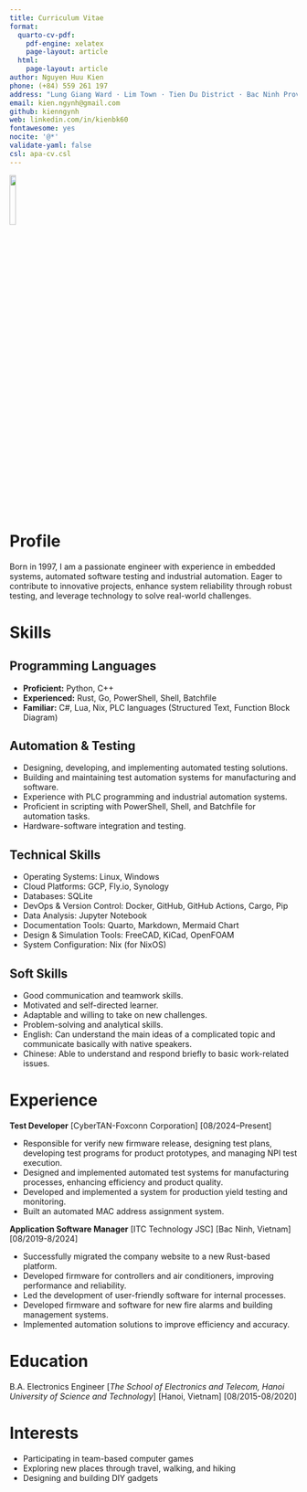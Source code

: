 ```yaml
---
title: Curriculum Vitae
format:
  quarto-cv-pdf:
    pdf-engine: xelatex
    page-layout: article
  html:
    page-layout: article
author: Nguyen Huu Kien
phone: (+84) 559 261 197
address: "Lung Giang Ward · Lim Town · Tien Du District · Bac Ninh Province · Vietnam"
email: kien.ngynh@gmail.com
github: kienngynh
web: linkedin.com/in/kienbk60
fontawesome: yes
nocite: '@*'
validate-yaml: false
csl: apa-cv.csl
---
```


![](assets/avatar.png){fig-align="center" width="15%"}

# Profile

Born in 1997, I am a passionate engineer with experience in embedded systems, automated software testing and industrial automation. Eager to contribute to innovative projects, enhance system reliability through robust testing, and leverage technology to solve real-world challenges.

# Skills

## Programming Languages

* **Proficient:** Python, C++
* **Experienced:** Rust, Go, PowerShell, Shell, Batchfile
* **Familiar:** C#, Lua, Nix, PLC languages (Structured Text, Function Block Diagram)

## Automation & Testing

* Designing, developing, and implementing automated testing solutions.
* Building and maintaining test automation systems for manufacturing and software.
* Experience with PLC programming and industrial automation systems.
* Proficient in scripting with PowerShell, Shell, and Batchfile for automation tasks.
* Hardware-software integration and testing.

## Technical Skills

* Operating Systems: Linux, Windows
* Cloud Platforms: GCP, Fly.io, Synology
* Databases: SQLite
* DevOps & Version Control: Docker, GitHub, GitHub Actions, Cargo, Pip
* Data Analysis: Jupyter Notebook
* Documentation Tools: Quarto, Markdown, Mermaid Chart
* Design & Simulation Tools: FreeCAD, KiCad, OpenFOAM
* System Configuration: Nix (for NixOS)

## Soft Skills

* Good communication and teamwork skills.
* Motivated and self-directed learner.
* Adaptable and willing to take on new challenges.
* Problem-solving and analytical skills.
* English: Can understand the main ideas of a complicated topic and communicate basically with native speakers.
* Chinese: Able to understand and respond briefly to basic work-related issues.

# Experience

**Test Developer**
[CyberTAN-Foxconn Corporation]
[08/2024–Present]

* Responsible for verify new firmware release, designing test plans, developing test programs for product prototypes, and managing NPI test execution.
* Designed and implemented automated test systems for manufacturing processes, enhancing efficiency and product quality.
* Developed and implemented a system for production yield testing and monitoring.
* Built an automated MAC address assignment system.

**Application Software Manager**
[ITC Technology JSC]
[Bac Ninh, Vietnam]
[08/2019-8/2024]

* Successfully migrated the company website to a new Rust-based platform.
* Developed firmware for controllers and air conditioners, improving performance and reliability.
* Led the development of user-friendly software for internal processes.
* Developed firmware and software for new fire alarms and building management systems.
* Implemented automation solutions to improve efficiency and accuracy.

# Education

B.A. Electronics Engineer
[*The School of Electronics and Telecom, Hanoi University of Science and Technology*]
[Hanoi, Vietnam]
[08/2015-08/2020]

# Interests

* Participating in team-based computer games
* Exploring new places through travel, walking, and hiking
* Designing and building DIY gadgets